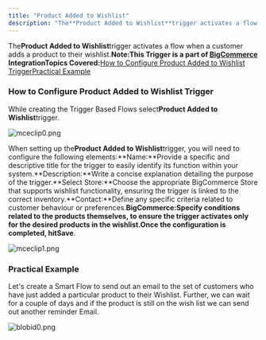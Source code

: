 ```yaml
---
title: "Product Added to Wishlist"
description: "The**Product Added to Wishlist**trigger activates a flow when a customer adds a product to their wishlist.**Note:**This Trigger is a part of [BigComme..."
---
```


The**Product Added to Wishlist**trigger activates a flow when a customer adds a product to their wishlist.**Note:**This Trigger is a part of [BigCommerce](https://support.salesmate.io/hc/en-us/articles/6774740880153-Introduction-and-Installation-of-BigCommerce) Integration**Topics Covered:**[How to Configure Product Added to Wishlist Trigger](https://support.salesmate.io/hc/en-us/articles/37780302735641-Product-Added-to-Wishlist#h_01J8HKJPDCBNA4DPGPJMFWC1FT)[Practical Example](https://support.salesmate.io/hc/en-us/articles/37780302735641-Product-Added-to-Wishlist#h_01J8HMTMKD8QNB8GKXK56PQE7D)

### How to Configure Product Added to Wishlist Trigger

While creating the Trigger Based Flows select**Product Added to Wishlist**trigger.

![mceclip0.png](./images/mceclip0-21.png)

When setting up the**Product Added to Wishlist**trigger, you will need to configure the following elements:**Name:**Provide a specific and descriptive title for the trigger to easily identify its function within your system.**Description:**Write a concise explanation detailing the purpose of the trigger.**Select Store:**Choose the appropriate BigCommerce Store that supports wishlist functionality, ensuring the trigger is linked to the correct inventory.**Contact:**Define any specific criteria related to customer behaviour or preferences.**BigCommerce:**Specify conditions related to the products themselves, to ensure the trigger activates only for the desired products in the wishlist.Once the configuration is completed, hit**Save**.

![mceclip1.png](./images/mceclip1-22.png)

### Practical Example

Let's create a Smart Flow to send out an email to the set of customers who have just added a particular product to their Wishlist. Further, we can wait for a couple of days and if the product is still on the wish list we can send out another reminder Email.

![blobid0.png](./images/blobid0.png)
